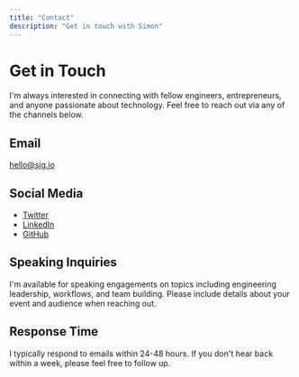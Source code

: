 ```yaml
---
title: "Contact"
description: "Get in touch with Simon"
---
```


# Get in Touch

I'm always interested in connecting with fellow engineers, entrepreneurs, and anyone passionate about technology. 
Feel free to reach out via any of the channels below.

## Email

[hello@sjg.io](mailto:hello@sjg.io)

## Social Media

- [Twitter](https://twitter.com/SimonJGreen)
- [LinkedIn](https://linkedin.com/in/simonjgreen)
- [GitHub](https://github.com/simonjg)

## Speaking Inquiries

I'm available for speaking engagements on topics including engineering leadership,
workflows, and team building. Please include details about your event 
and audience when reaching out.

## Response Time

I typically respond to emails within 24-48 hours. If you don't hear back within 
a week, please feel free to follow up.
